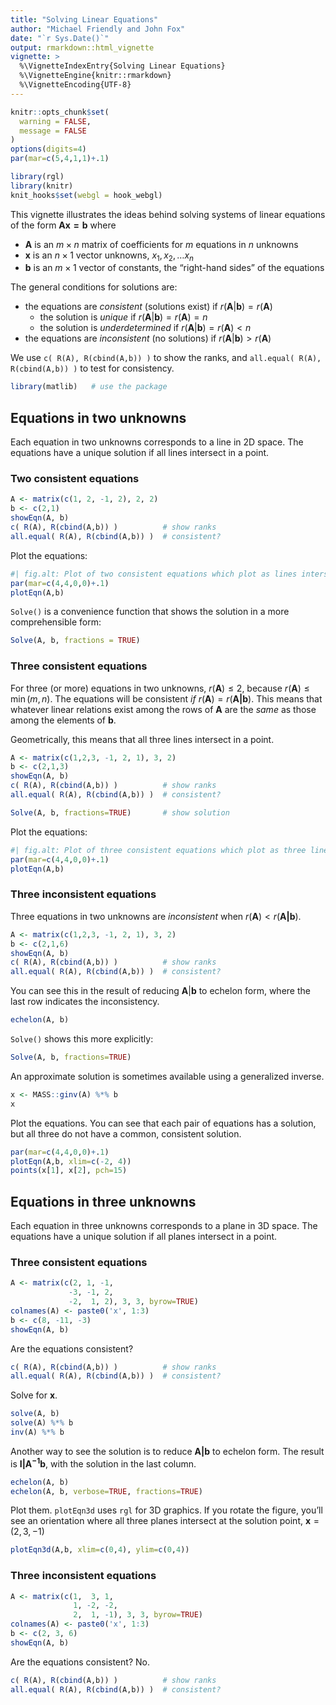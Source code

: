 ```yaml
---
title: "Solving Linear Equations"
author: "Michael Friendly and John Fox"
date: "`r Sys.Date()`"
output: rmarkdown::html_vignette
vignette: >
  %\VignetteIndexEntry{Solving Linear Equations}
  %\VignetteEngine{knitr::rmarkdown}
  %\VignetteEncoding{UTF-8}
---
```


```r
knitr::opts_chunk$set(
  warning = FALSE,
  message = FALSE
)
options(digits=4)
par(mar=c(5,4,1,1)+.1)
```
```r
library(rgl)
library(knitr)
knit_hooks$set(webgl = hook_webgl)
```


This vignette illustrates the ideas behind solving systems of linear equations of the form $\mathbf{A x = b}$
where 

- $\mathbf{A}$ is an $m \times n$ matrix of coefficients for $m$ equations in $n$ unknowns
- $\mathbf{x}$ is an $n \times 1$ vector unknowns, $x_1, x_2, \dots x_n$
- $\mathbf{b}$ is an $m \times 1$ vector of constants, the "right-hand sides" of the equations

The general conditions for solutions are:

- the equations are *consistent* (solutions exist) if $r( \mathbf{A} | \mathbf{b}) = r( \mathbf{A})$
    - the solution is *unique* if $r( \mathbf{A} | \mathbf{b}) = r( \mathbf{A}) = n$
    - the solution is *underdetermined* if $r( \mathbf{A} | \mathbf{b}) = r( \mathbf{A}) < n$
- the equations are *inconsistent* (no solutions) if $r( \mathbf{A} | \mathbf{b}) > r( \mathbf{A})$

We use `c( R(A), R(cbind(A,b)) )` to show the ranks, and `all.equal( R(A), R(cbind(A,b)) )` to test
for consistency.

```r
library(matlib)   # use the package
```
## Equations in two unknowns

Each equation in two unknowns corresponds to a line in 2D space. The equations
have a unique solution if all lines intersect in a point.

### Two consistent equations
```r
A <- matrix(c(1, 2, -1, 2), 2, 2)
b <- c(2,1)
showEqn(A, b)
c( R(A), R(cbind(A,b)) )          # show ranks
all.equal( R(A), R(cbind(A,b)) )  # consistent?

```
Plot the equations:
```r
#| fig.alt: Plot of two consistent equations which plot as lines intersecting in a point
par(mar=c(4,4,0,0)+.1)
plotEqn(A,b)
```

`Solve()` is a convenience function that shows the solution in a more comprehensible form:
```r
Solve(A, b, fractions = TRUE)
```


### Three consistent equations

For three (or more) equations in two unknowns, $r(\mathbf{A}) \le 2$, because  $r(\mathbf{A}) \le \min(m,n)$.
The equations will be consistent
*if* $r(\mathbf{A}) = r(\mathbf{A | b})$. This means that whatever linear relations
exist among the rows of $\mathbf{A}$ are the *same* as those among the elements of $\mathbf{b}$.

Geometrically, this means that all three lines intersect in a point.
```r
A <- matrix(c(1,2,3, -1, 2, 1), 3, 2)
b <- c(2,1,3)
showEqn(A, b)
c( R(A), R(cbind(A,b)) )          # show ranks
all.equal( R(A), R(cbind(A,b)) )  # consistent?

Solve(A, b, fractions=TRUE)       # show solution 
```
Plot the equations:
```r
#| fig.alt: Plot of three consistent equations which plot as three lines intersecting in a point
par(mar=c(4,4,0,0)+.1)
plotEqn(A,b)
```

### Three inconsistent equations
Three equations in two unknowns are *inconsistent* when $r(\mathbf{A}) < r(\mathbf{A | b})$.
```r
A <- matrix(c(1,2,3, -1, 2, 1), 3, 2)
b <- c(2,1,6)
showEqn(A, b)
c( R(A), R(cbind(A,b)) )          # show ranks
all.equal( R(A), R(cbind(A,b)) )  # consistent?
```
You can see this in the result of reducing $\mathbf{A} | \mathbf{b}$ to echelon form, where the
last row indicates the inconsistency.
```r
echelon(A, b)
```
`Solve()` shows this more explicitly:
```r
Solve(A, b, fractions=TRUE)
```


An approximate solution is sometimes available using a generalized inverse.
```r
x <- MASS::ginv(A) %*% b
x
```


Plot the equations. You can see that each pair of equations has a solution,
but all three do not have a common, consistent solution.
```r
par(mar=c(4,4,0,0)+.1)
plotEqn(A,b, xlim=c(-2, 4))
points(x[1], x[2], pch=15)
```



## Equations in three unknowns

Each equation in three unknowns corresponds to a plane in 3D space. The equations
have a unique solution if all planes intersect in a point.

### Three consistent equations

```r
A <- matrix(c(2, 1, -1,
             -3, -1, 2,
             -2,  1, 2), 3, 3, byrow=TRUE)
colnames(A) <- paste0('x', 1:3)
b <- c(8, -11, -3)
showEqn(A, b)
```

Are the equations consistent?
```r
c( R(A), R(cbind(A,b)) )          # show ranks
all.equal( R(A), R(cbind(A,b)) )  # consistent?
```
Solve for $\mathbf{x}$.  

```r
solve(A, b)
solve(A) %*% b
inv(A) %*% b
```

Another way to see the solution is to reduce $\mathbf{A | b}$ to echelon form. The result is $\mathbf{I | A^{-1}b}$,
with the solution in the last column. 

```r
echelon(A, b)
echelon(A, b, verbose=TRUE, fractions=TRUE)
```

Plot them.  `plotEqn3d` uses `rgl` for 3D graphics.  If you rotate the figure, you'll see an orientation
where all three planes intersect at the solution point, $\mathbf{x} = (2, 3, -1)$ 
```r
plotEqn3d(A,b, xlim=c(0,4), ylim=c(0,4))
```

### Three inconsistent equations

```r
A <- matrix(c(1,  3, 1,
              1, -2, -2,
              2,  1, -1), 3, 3, byrow=TRUE)
colnames(A) <- paste0('x', 1:3)
b <- c(2, 3, 6)
showEqn(A, b)
```
Are the equations consistent? No.
```r
c( R(A), R(cbind(A,b)) )          # show ranks
all.equal( R(A), R(cbind(A,b)) )  # consistent?
```
